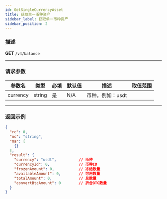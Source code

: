 ```yaml
---
id: GetSingleCurrencyAsset
title: 获取单一币种资产
sidebar_label: 获取单一币种资产
sidebar_position: 2
---
```


### 描述
**GET** `/v4/balance`

---

### 请求参数

| 参数名     | 类型   | 必填 | 默认值 | 描述   | 取值范围 |
|------------|--------|------|--------|--------|----------|
| currency   | string | 是   | N/A    | 币种，例如：usdt |  |

---

### 返回示例

```json
{
  "rc": 0,
  "mc": "string",
  "ma": [
    {}
  ],
  "result": {
    "currency": "usdt",          // 币种
    "currencyId": 0,             // 币种ID
    "frozenAmount": 0,           // 冻结数量
    "availableAmount": 0,        // 可用数量
    "totalAmount": 0,            // 总数量
    "convertBtcAmount": 0        // 折合BTC数量
  }
}
